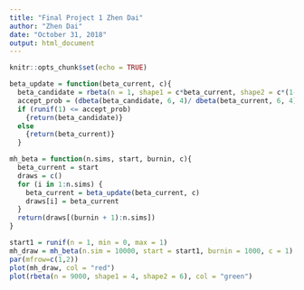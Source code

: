 ```yaml
---
title: "Final Project 1 Zhen Dai"
author: "Zhen Dai"
date: "October 31, 2018"
output: html_document
---
```


```r
knitr::opts_chunk$set(echo = TRUE)
```



```r
beta_update = function(beta_current, c){
  beta_candidate = rbeta(n = 1, shape1 = c*beta_current, shape2 = c*(1-beta_current))
  accept_prob = (dbeta(beta_candidate, 6, 4)/ dbeta(beta_current, 6, 4))/(dbeta(beta_candidate, shape1 = c*beta_current, shape2 = c*(1-beta_current))/dbeta(beta_current, shape1 = c*beta_candidate, shape2 = c*(1-beta_candidate)))
  if (runif(1) <= accept_prob) 
    {return(beta_candidate)}
  else 
    {return(beta_current)}
  }

mh_beta = function(n.sims, start, burnin, c){
  beta_current = start
  draws = c()
  for (i in 1:n.sims) {
    beta_current = beta_update(beta_current, c)
    draws[i] = beta_current
  }
  return(draws[(burnin + 1):n.sims])
}

start1 = runif(n = 1, min = 0, max = 1)
mh_draw = mh_beta(n.sim = 10000, start = start1, burnin = 1000, c = 1)
par(mfrow=c(1,2))
plot(mh_draw, col = "red")
plot(rbeta(n = 9000, shape1 = 4, shape2 = 6), col = "green")
```

